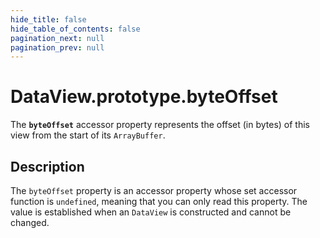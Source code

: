 ```yaml
---
hide_title: false
hide_table_of_contents: false
pagination_next: null
pagination_prev: null
---
```

# DataView.prototype.byteOffset

The **`byteOffset`** accessor property represents the offset (in bytes) of this view from the start of its `ArrayBuffer`.

## Description

The `byteOffset` property is an accessor property whose set accessor function is `undefined`, meaning that you can only read this property. The value is established when an `DataView` is constructed and cannot be changed.

